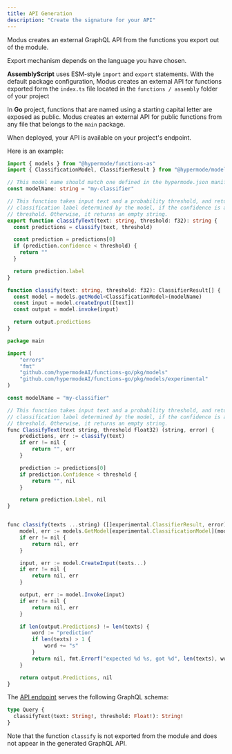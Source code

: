 ```yaml
---
title: API Generation
description: "Create the signature for your API"
---
```


Modus creates an external GraphQL API from the functions you export out of the module.

Export mechanism depends on the language you have chosen.

**AssemblyScript** uses ESM-style `import` and `export` statements. With the default package configuration, Modus
creates an external API for functions exported form the `index.ts` file located in the `functions / assembly` folder of
your project

In **Go** project, functions that are named using a starting capital letter are exposed as public. Modus creates an
external API for public functions from any file that belongs to the `main` package.

When deployed, your API is available on your project's endpoint.

Here is an example:

<CodeGroup>

```ts AssemblyScript
import { models } from "@hypermode/functions-as"
import { ClassificationModel, ClassifierResult } from "@hypermode/models-as/models/experimental/classification"

// This model name should match one defined in the hypermode.json manifest file.
const modelName: string = "my-classifier"

// This function takes input text and a probability threshold, and returns the
// classification label determined by the model, if the confidence is above the
// threshold. Otherwise, it returns an empty string.
export function classifyText(text: string, threshold: f32): string {
  const predictions = classify(text, threshold)

  const prediction = predictions[0]
  if (prediction.confidence < threshold) {
    return ""
  }

  return prediction.label
}

function classify(text: string, threshold: f32): ClassifierResult[] {
  const model = models.getModel<ClassificationModel>(modelName)
  const input = model.createInput([text])
  const output = model.invoke(input)

  return output.predictions
}
```

```ts Go
package main

import (
	"errors"
	"fmt"
	"github.com/hypermodeAI/functions-go/pkg/models"
	"github.com/hypermodeAI/functions-go/pkg/models/experimental"
)

const modelName = "my-classifier"

// This function takes input text and a probability threshold, and returns the
// classification label determined by the model, if the confidence is above the
// threshold. Otherwise, it returns an empty string.
func ClassifyText(text string, threshold float32) (string, error) {
	predictions, err := classify(text)
	if err != nil {
		return "", err
	}

	prediction := predictions[0]
	if prediction.Confidence < threshold {
		return "", nil
	}

	return prediction.Label, nil
}


func classify(texts ...string) ([]experimental.ClassifierResult, error) {
	model, err := models.GetModel[experimental.ClassificationModel](modelName)
	if err != nil {
		return nil, err
	}

	input, err := model.CreateInput(texts...)
	if err != nil {
		return nil, err
	}

	output, err := model.Invoke(input)
	if err != nil {
		return nil, err
	}

	if len(output.Predictions) != len(texts) {
		word := "prediction"
		if len(texts) > 1 {
			word += "s"
		}
		return nil, fmt.Errorf("expected %d %s, got %d", len(texts), word, len(output.Predictions))
	}

	return output.Predictions, nil
}

```

</CodeGroup>

The [API endpoint](/deploy#query) serves the following GraphQL schema:

```graphql
type Query {
  classifyText(text: String!, threshold: Float!): String!
}
```

Note that the function `classify` is not exported from the module and does not appear in the generated GraphQL API.
